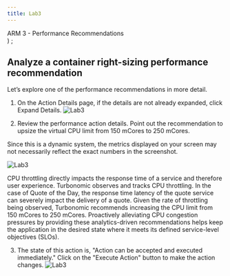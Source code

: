 ```yaml
---
title: Lab3
---
```

  <span>
    ARM 3 - Performance Recommendations <br />
  </span>
)
;

## Analyze a container right-sizing performance recommendation

Let’s explore one of the performance recommendations in more detail.

1. On the Action Details page, if the details are not already expanded, click Expand Details.
![Lab3](images/qotd5.png)

2. Review the performance action details. Point out the recommendation to upsize the virtual CPU limit from 150 mCores to 250 mCores.

<InlineNotification>
Since this is a dynamic system, the metrics displayed on your screen may not necessarily reflect the exact numbers in the screenshot.
</InlineNotification>

![Lab3](images/qotd6.png)
 
CPU throttling directly impacts the response time of a service and therefore user experience. Turbonomic observes and tracks CPU throttling. In the case of Quote of the Day, the response time latency of the quote service can severely impact the delivery of a quote.
Given the rate of throttling being observed, Turbonomic recommends increasing the CPU limit from 150 mCores to 250 mCores. Proactively alleviating CPU congestion pressures by providing these analytics-driven recommendations helps keep the application in the desired state where it meets its defined service-level objectives (SLOs).

3. The state of this action is, "Action can be accepted and executed immediately." Click on the "Execute Action" button to make the action changes.
![Lab3](images/qotd7.png)
